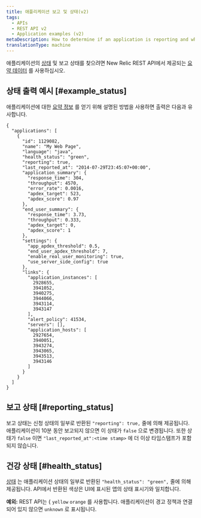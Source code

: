 ```yaml
---
title: 애플리케이션 보고 및 상태(v2)
tags:
  - APIs
  - REST API v2
  - Application examples (v2)
metaDescription: How to determine if an application is reporting and what it's health status is by using New Relic's REST API v2.
translationType: machine
---
```


애플리케이션의 [상태](/docs/accounts-partnerships/education/getting-started-new-relic/glossary#health-status) 및 보고 상태를 찾으려면 New Relic REST API에서 제공되는 [요약 데이터](/docs/apm/apis/api-v2-examples/summary-data-examples) 를 사용하십시오.

## 상태 출력 예시 [#example_status]

애플리케이션에 대한 [요약 정보](/docs/apm/apis/api-v2-examples/summary-data-examples) 를 얻기 위해 설명된 방법을 사용하면 출력은 다음과 유사합니다.

```
{
  "applications": [
    {
      "id": 1129082,
      "name": "My Web Page",
      "language": "java",
      "health_status": "green",
      "reporting": true,
      "last_reported_at": "2014-07-29T23:45:07+00:00",
      "application_summary": {
        "response_time": 304,
        "throughput": 4570,
        "error_rate": 0.0016,
        "apdex_target": 523,
        "apdex_score": 0.97
      },
      "end_user_summary": {
        "response_time": 3.73,
        "throughput": 0.333,
        "apdex_target": 0,
        "apdex_score": 1
      },
      "settings": {
        "app_apdex_threshold": 0.5,
        "end_user_apdex_threshold": 7,
        "enable_real_user_monitoring": true,
        "use_server_side_config": true
      },
      "links": {
        "application_instances": [
          2928655,
          3941052,
          3940275,
          3944066,
          3943114,
          3943147
        ],
        "alert_policy": 41534,
        "servers": [],
        "application_hosts": [
          2927654,
          3940051,
          3943274,
          3943065,
          3943513,
          3943146
        ]
      }
    }
  ]
}
```

## 보고 상태 [#reporting_status]

보고 상태는 신청 상태의 일부로 반환된 `"reporting": true,` 줄에 의해 제공됩니다. 애플리케이션이 10분 동안 보고되지 않으면 이 상태가 `false` 으로 변경됩니다. 또한 상태가 `false` 이면 `"last_reported_at":<time stamp>` 에 더 이상 타임스탬프가 포함되지 않습니다.

## 건강 상태 [#health_status]

[상태](/docs/accounts-partnerships/education/getting-started-new-relic/glossary#health-status) 는 애플리케이션 상태의 일부로 반환된 `"health_status": "green",` 줄에 의해 제공됩니다. API에서 반환된 색상은 UI에 표시된 앱의 상태 표시기와 일치합니다.

**예외:** REST API는 &#x7B; `yellow` `orange` 를 사용합니다. 애플리케이션이 경고 정책과 연결되어 있지 않으면 `unknown` 로 표시됩니다.